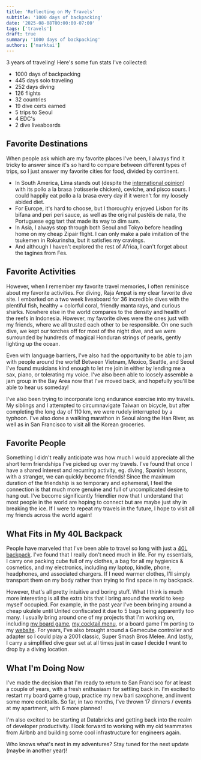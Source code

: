 ```yaml
---
title: 'Reflecting on My Travels'
subtitle: '1000 days of backpacking'
date: '2025-08-08T00:00:00-07:00'
tags: ['travels']
draft: true
summary: '1000 days of backpacking'
authors: ['marktai']
---
```


3 years of traveling! Here's some fun stats I've collected:
- 1000 days of backpacking
- 445 days solo traveling
- 252 days diving
- 126 flights
- 32 countries
- 19 dive certs earned
- 5 trips to Seoul
- 4 EDC's
- 2 dive liveaboards


## Favorite Destinations

When people ask which are my favorite places I've been, I always find it tricky to answer since it's so hard to compare between different types of trips, so I just answer my favorite cities for food, divided by continent. 
- In South America, Lima stands out (despite the [international opinion](https://today.yougov.com/consumer/articles/22648-americas-favorite-foods-around-world)) with its pollo a la brasa (rotisserie chicken), ceviche, and pisco sours. I could happily eat pollo a la brasa every day if it weren't for my loosely abided diet. 
- For Europe, it's hard to choose, but I thoroughly enjoyed Lisbon for its bifana and peri peri sauce, as well as the original pastéis de nata, the Portuguese egg tart that made its way to dim sum. 
- In Asia, I always stop through both Seoul and Tokyo before heading home on my cheap Zipair flight. I can only make a pale imitation of the tsukemen in Rokurinsha, but it satisfies my cravings.
- And although I haven't explored the rest of Africa, I can't forget about the tagines from Fes. 


## Favorite Activities

However, when I remember my favorite travel memories, I often reminisce about my favorite activities. 
For diving, Raja Ampat is my clear favorite dive site. I embarked on a two week liveaboard for 36 incredible dives with the plentiful fish, healthy + colorful coral, friendly manta rays, and curious sharks. Nowhere else in the world compares to the density and health of the reefs in Indonesia. However, my favorite dives were the ones just with my friends, where we all trusted each other to be responsible. On one such dive, we kept our torches off for most of the night dive, and we were surrounded by hundreds of magical Honduran strings of pearls, gently lighting up the ocean. 

Even with language barriers, I've also had the opportunity to be able to jam with people around the world! Between Vietnam, Mexico, Seattle, and Seoul I've found musicians kind enough to let me join in either by lending me a sax, piano, or tolerating my voice. I've also been able to loosely assemble a jam group in the Bay Area now that I've moved back, and hopefully you'll be able to hear us someday!

I've also been trying to incorporate long endurance exercise into my travels. My siblings and I attempted to circumnavigate Taiwan on bicycle, but after completing the long day of 110 km, we were rudely interrupted by a typhoon. I've also done a walking marathon in Seoul along the Han River, as well as in San Francisco to visit all the Korean groceries. 

## Favorite People

Something I didn't really anticipate was how much I would appreciate all the short term friendships I've picked up over my travels. I've found that once I have a shared interest and recurring activity, eg. diving, Spanish lessons, with a stranger, we can quickly become friends! Since the maximum duration of the friendship is so temporary and ephemeral, I feel the connection is that much more genuine and full of uncomplicated desire to hang out. I've become significantly friendlier now that I understand that most people in the world are hoping to connect but are maybe just shy in breaking the ice. If I were to repeat my travels in the future, I hope to visit all my friends across the world again!

## What Fits in My 40L Backpack
People have marveled that I've been able to travel so long with just a [40L backpack](https://ascentoutdoors.com/cdn/shop/products/61ShYx_0JdL._SX679.jpg?v=1665769407). I've found that I really don't need much in life. For my essentials, I carry one packing cube full of my clothes, a bag for all my hygienics & cosmetics, and my electronics, including my laptop, kindle, phone, headphones, and associated chargers. If I need warmer clothes, I'll simply transport them on my body rather than trying to find space in my backpack. 

However, that's all pretty intuitive and boring stuff. What I think is much more interesting is all the extra bits that I bring around the world to keep myself occupied. For example, in the past year I've been bringing around a cheap ukulele until United confiscated it due to 5 bags being apparently too many. I usually bring around one of my projects that I'm working on, including [my board game](https://mootropolis.marktai.com), [my cocktail menu](https://24hlimes.com), or a board game I'm porting to my [website](https://clover.com). For years, I've also brought around a Gamecube controller and adapter so I could play a 2001 classic, Super Smash Bros Melee. And lastly, I carry a simplified dive gear set at all times just in case I decide I want to drop by a diving location. 

## What I'm Doing Now
I've made the decision that I'm ready to return to San Francisco for at least a couple of years, with a fresh enthusiasm for settling back in. I'm excited to restart my board game group, practice my new bari saxophone, and invent some more cocktails. So far, in two months, I've thrown 17 dinners / events at my apartment, with 6 more planned! 

I'm also excited to be starting at Databricks and getting back into the realm of developer productivity. I look forward to working with my old teammates from Airbnb and building some cool infrastructure for engineers again. 

Who knows what's next in my adventures? Stay tuned for the next update (maybe in another year)!
